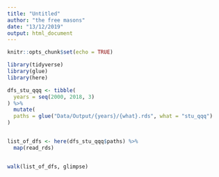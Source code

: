 ```yaml
---
title: "Untitled"
author: "the free masons"
date: "13/12/2019"
output: html_document
---
```


```r
knitr::opts_chunk$set(echo = TRUE)
```

```r
library(tidyverse)
library(glue)
library(here)
```



```r
dfs_stu_qqq <- tibble(
  years = seq(2000, 2018, 3)
) %>%
  mutate(
  paths = glue("Data/Output/{years}/{what}.rds", what = "stu_qqq")
)


list_of_dfs <- here(dfs_stu_qqq$paths) %>%
  map(read_rds)


walk(list_of_dfs, glimpse)
```